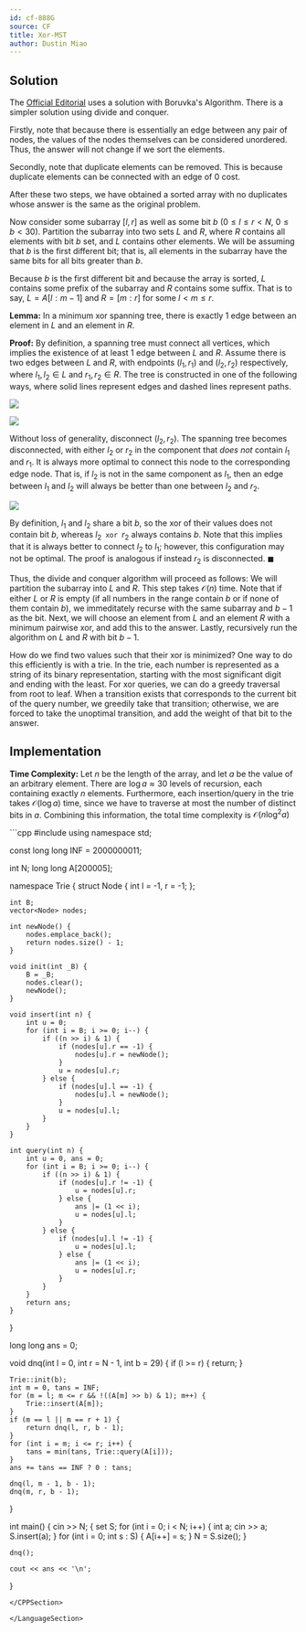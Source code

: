 ```yaml
---
id: cf-888G
source: CF
title: Xor-MST
author: Dustin Miao
---
```


## Solution

The [Official Editorial](https://codeforces.com/blog/entry/55701) uses a solution with Boruvka's Algorithm. There is a simpler solution using divide and conquer.

Firstly, note that because there is essentially an edge between any pair of nodes, the values of the nodes themselves can be considered unordered. Thus, the answer will not change if we sort the elements. 

Secondly, note that duplicate elements can be removed. This is because duplicate elements can be connected with an edge of 0 cost.

After these two steps, we have obtained a sorted array with no duplicates whose answer is the same as the original problem.

Now consider some subarray $[l, r]$ as well as some bit $b$ ($0 \leq l \leq r < N$, $0 \leq b < 30$). Partition the subarray into two sets $L$ and $R$, where $R$ contains all elements with bit $b$ set, and $L$ contains other elements. We will be assuming that $b$ is the first different bit; that is, all elements in the subarray have the same bits for all bits greater than $b$. 

Because $b$ is the first different bit and because the array is sorted, $L$ contains some prefix of the subarray and $R$ contains some suffix. That is to say, $L = A[l:m - 1]$ and $R = [m : r]$ for some $l < m \leq r$. 

**Lemma:** In a minimum xor spanning tree, there is exactly 1 edge between an element in $L$ and an element in $R$.

**Proof:** By definition, a spanning tree must connect all vertices, which implies the existence of at least 1 edge between $L$ and $R$. Assume there is two edges between $L$ and $R$, with endpoints $(l_1, r_1)$ and $(l_2, r_2)$ respectively, where $l_1, l_2 \in L$ and $r_1, r_2 \in R$. The tree is constructed in one of the following ways, where solid lines represent edges and dashed lines represent paths. 

![](<cf-888G/double1.png>)

![](<cf-888G/double2.png>)

Without loss of generality, disconnect $(l_2, r_2)$. The spanning tree becomes disconnected, with either $l_2$ or $r_2$ in the component that _does not_ contain $l_1$ and $r_1$. It is always more optimal to connect this node to the corresponding edge node. That is, if $l_2$ is not in the same component as $l_1$, then an edge between $l_1$ and $l_2$ will always be better than one between $l_2$ and $r_2$. 

![](<cf-888G/single.png>)

By definition, $l_1$ and $l_2$ share a bit $b$, so the xor of their values does not contain bit $b$, whereas $l_2 \texttt{ xor } r_2$ always contains $b$. 
Note that this implies that it is always better to connect $l_2$ to $l_1$; however, this configuration may not be optimal. The proof is analogous if instead $r_2$ is disconnected. $\blacksquare$

Thus, the divide and conquer algorithm will proceed as follows: We will partition the subarray into $L$ and $R$. This step takes $\mathcal{O}(n)$ time. Note that if either $L$ or $R$ is empty (if all numbers in the range contain $b$ or if none of them contain $b$), we immeditately recurse with the same subarray and $b - 1$ as the bit. Next, we will choose an element from $L$ and an element $R$ with a minimum pairwise xor, and add this to the answer. Lastly, recursively run the algorithm on $L$ and $R$ with bit $b - 1$. 

How do we find two values such that their xor is minimized? One way to do this efficiently is with a trie. In the trie, each number is represented as a string of its binary representation, starting with the most significant digit and ending with the least. For xor queries, we can do a greedy traversal from root to leaf. When a transition exists that corresponds to the current bit of the query number, we greedily take that transition; otherwise, we are forced to take the unoptimal transition, and add the weight of that bit to the answer.

## Implementation

**Time Complexity:** Let $n$ be the length of the array, and let $a$ be the value of an arbitrary element. There are $\log a \approx 30$ levels of recursion, each containing exactly $n$ elements. Furthermore, each insertion/query in the trie takes $\mathcal{O}(\log a)$ time, since we have to traverse at most the number of distinct bits in $a$. Combining this information, the total time complexity is $\mathcal{O}(n \log^2 a)$

<LanguageSection>

<CPPSection>
```cpp
#include <bits/stdc++.h>
using namespace std;

const long long INF = 2000000011;

int N;
long long A[200005];

namespace Trie {
	struct Node { 
		int l = -1, r = -1; 
	};

	int B;
	vector<Node> nodes;

	int newNode() {
		nodes.emplace_back();
		return nodes.size() - 1;
	}

	void init(int _B) {
		B = _B;
		nodes.clear();
		newNode();
	}

	void insert(int n) {
		int u = 0;
		for (int i = B; i >= 0; i--) {
			if ((n >> i) & 1) {
				if (nodes[u].r == -1) {
					nodes[u].r = newNode();
				}
				u = nodes[u].r;
			} else {
				if (nodes[u].l == -1) {
					nodes[u].l = newNode();
				}
				u = nodes[u].l;
			}
		}
	}

	int query(int n) {
		int u = 0, ans = 0;
		for (int i = B; i >= 0; i--) {
			if ((n >> i) & 1) {
				if (nodes[u].r != -1) {
					u = nodes[u].r;
				} else {
					ans |= (1 << i);
					u = nodes[u].l;
				}
			} else {
				if (nodes[u].l != -1) {
					u = nodes[u].l;
				} else {
					ans |= (1 << i);
					u = nodes[u].r;
				}
			}
		}
		return ans;
	}
}
 
long long ans = 0;
 
void dnq(int l = 0, int r = N - 1, int b = 29) {
	if (l >= r) {
		return;
	}
	
	Trie::init(b);
	int m = 0, tans = INF;
	for (m = l; m <= r && !((A[m] >> b) & 1); m++) {
		Trie::insert(A[m]);
	}
	if (m == l || m == r + 1) {
		return dnq(l, r, b - 1);
	}
	for (int i = m; i <= r; i++) {
		tans = min(tans, Trie::query(A[i]));
	}
	ans += tans == INF ? 0 : tans;

	dnq(l, m - 1, b - 1);
	dnq(m, r, b - 1);
}
 
int main() {
	cin >> N; 
	{
		set<int> S;
		for (int i = 0; i < N; i++) {
			int a;
			cin >> a;
			S.insert(a);
		}
		for (int i = 0; int s : S) {
			A[i++] = s;
		}
		N = S.size();
	}
 
	dnq();
 
	cout << ans << '\n';
}
```
</CPPSection>

</LanguageSection>
